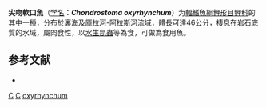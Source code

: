 {{Speciesbox 
| taxon = Chondrostoma oxyrhynchum
| status = LC
| status_system = IUCN3.1
| binomial_authority = [[Kessler|Kessler]], 1877
| synonyms = *''Alburnus alasanicus''<br /><small>Kamensky, 1901</small> 
*''Chondrostoma cyri leptosoma''<br /><small>Berg, 1914</small> ''
*''Chondrostoma oxyrhynchum oxyrhynchum''<br /><small>Kessler, 1877</small>
*''Chondrostoma schmidti''<br /><small>Berg, 1910</small> ''
}}

'''尖吻軟口魚'''（[[学名|学名]]：'''''Chondrostoma oxyrhynchum'''''）为[[輻鰭魚綱|輻鰭魚綱]][[鯉形目|鯉形目]][[鲤科|鲤科]]的其中一[[種|種]]，分布於[[裏海|裏海]]及[[庫拉河|庫拉河]]-[[阿拉斯河|阿拉斯河]]流域，體長可達46公分，棲息在岩石底質的水域，屬肉食性，以[[水生昆蟲|水生昆蟲]]等為食，可做為食用魚。

== 参考文献 ==
*{{FishBase_species|genus=Chondrostoma|species=oxyrhynchum|year=2011|month=12}}

{{Taxonbar}}
[[Category:1877年描述的鱼类|C]]
[[Category:食用鱼|C]]
[[Category:軟口魚属|oxyrhynchum]]